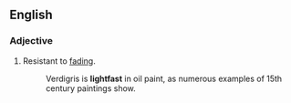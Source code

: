 ==English==

===Adjective===
{{en-adj}}

# Resistant to [[fade|fading]].
#:Verdigris is '''lightfast''' in oil paint, as numerous examples of 15th century paintings show.